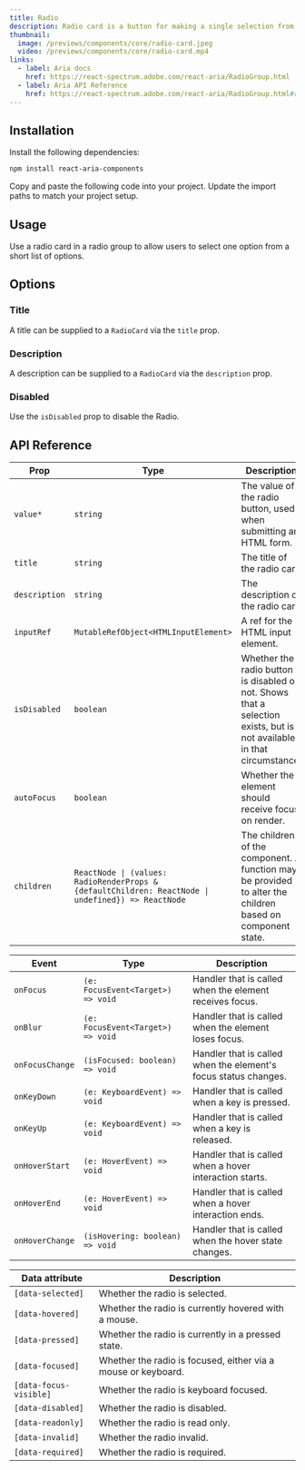 ---
title: Radio
description: Radio card is a button for making a single selection from a short list of options.
thumbnail:
  image: /previews/components/core/radio-card.jpeg
  video: /previews/components/core/radio-card.mp4
links:
  - label: Aria docs
    href: https://react-spectrum.adobe.com/react-aria/RadioGroup.html
  - label: Aria API Reference
    href: https://react-spectrum.adobe.com/react-aria/RadioGroup.html#radio
---

<ComponentPreview name="demos/components/core/radio-card/default" />

## Installation

<Steps>
  <Step>Install the following dependencies:</Step>

```bash
npm install react-aria-components
```

  <Step>Copy and paste the following code into your project.</Step>
  <ComponentSource name="components/core/default/radio/radio-card" />
  <Step>Update the import paths to match your project setup.</Step>
</Steps>

## Usage

Use a radio card in a radio group to allow users to select one option from a short list of options.

## Options

### Title

A title can be supplied to a `RadioCard` via the `title` prop.

<ComponentPreview name="demos/components/core/radio-card/title" />

### Description

A description can be supplied to a `RadioCard` via the `description` prop.

<ComponentPreview name="demos/components/core/radio-card/description" />

### Disabled

Use the `isDisabled` prop to disable the Radio.

<ComponentPreview name="demos/components/core/radio-card/disabled" />

## API Reference

| Prop          | Type                                                                                               | Description                                                                                                            |
| ------------- | -------------------------------------------------------------------------------------------------- | ---------------------------------------------------------------------------------------------------------------------- |
| `value*`      | `string`                                                                                           | The value of the radio button, used when submitting an HTML form.                                                      |
| `title`       | `string`                                                                                           | The title of the radio card                                                                                            |
| `description` | `string`                                                                                           | The description of the radio card                                                                                      |
| `inputRef`    | `MutableRefObject<HTMLInputElement>`                                                               | A ref for the HTML input element.                                                                                      |
| `isDisabled`  | `boolean`                                                                                          | Whether the radio button is disabled or not. Shows that a selection exists, but is not available in that circumstance. |
| `autoFocus`   | `boolean`                                                                                          | Whether the element should receive focus on render.                                                                    |
| `children`    | `ReactNode \| (values: RadioRenderProps & {defaultChildren: ReactNode \| undefined}) => ReactNode` | The children of the component. A function may be provided to alter the children based on component state.              |

| Event           | Type                              | Description                                                     |
| --------------- | --------------------------------- | --------------------------------------------------------------- |
| `onFocus`       | `(e: FocusEvent<Target>) => void` | Handler that is called when the element receives focus.         |
| `onBlur`        | `(e: FocusEvent<Target>) => void` | Handler that is called when the element loses focus.            |
| `onFocusChange` | `(isFocused: boolean) => void`    | Handler that is called when the element's focus status changes. |
| `onKeyDown`     | `(e: KeyboardEvent) => void`      | Handler that is called when a key is pressed.                   |
| `onKeyUp`       | `(e: KeyboardEvent) => void`      | Handler that is called when a key is released.                  |
| `onHoverStart`  | `(e: HoverEvent) => void`         | Handler that is called when a hover interaction starts.         |
| `onHoverEnd`    | `(e: HoverEvent) => void`         | Handler that is called when a hover interaction ends.           |
| `onHoverChange` | `(isHovering: boolean) => void`   | Handler that is called when the hover state changes.            |

| Data attribute         | Description                                                   |
| ---------------------- | ------------------------------------------------------------- |
| `[data-selected]`      | Whether the radio is selected.                                |
| `[data-hovered]`       | Whether the radio is currently hovered with a mouse.          |
| `[data-pressed]`       | Whether the radio is currently in a pressed state.            |
| `[data-focused]`       | Whether the radio is focused, either via a mouse or keyboard. |
| `[data-focus-visible]` | Whether the radio is keyboard focused.                        |
| `[data-disabled]`      | Whether the radio is disabled.                                |
| `[data-readonly]`      | Whether the radio is read only.                               |
| `[data-invalid]`       | Whether the radio invalid.                                    |
| `[data-required]`      | Whether the radio is required.                                |
